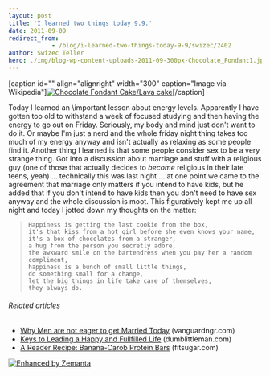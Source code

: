 ```yaml
---
layout: post
title: 'I learned two things today 9.9.'
date: 2011-09-09
redirect_from: 
            - /blog/i-learned-two-things-today-9-9/swizec/2402
author: Swizec Teller
hero: ./img/blog-wp-content-uploads-2011-09-300px-Chocolate_Fondant1.jpg
---
```

\[caption id="" align="alignright" width="300" caption="Image via Wikipedia"][![Chocolate Fondant Cake/Lava cake](./img/blog-wp-content-uploads-2011-09-300px-Chocolate_Fondant1.jpg "Chocolate Fondant Cake/Lava cake")](http://commons.wikipedia.org/wiki/File:Chocolate_Fondant.jpg)\[/caption]

Today I learned an \\important lesson about energy levels. Apparently I have gotten too old to withstand a week of focused studying and then having the energy to go out on Friday. Seriously, my body and mind just don't want to do it. Or maybe I'm just a nerd and the whole friday night thing takes too much of my energy anyway and isn't actually as relaxing as some people find it. Another thing I learned is that some people consider sex to be a very strange thing. Got into a discussion about marriage and stuff with a religious guy (one of those that actually decides to _become_ religious in their late teens, yeah) ... technically this was last night ... at one point we came to the agreement that marriage only matters if you intend to have kids, but he added that if you don't intend to have kids then you don't need to have sex anyway and the whole discussion is moot. This figuratively kept me up all night and today I jotted down my thoughts on the matter:

> ```
> Happiness is getting the last cookie from the box, 
> it's that kiss from a hot girl before she even knows your name, 
> it's a box of chocolates from a stranger, 
> a hug from the person you secretly adore, 
> the awkward smile on the bartendress when you pay her a random compliment, 
> happiness is a bunch of small little things,
> do something small for a change,
> let the big things in life take care of themselves,
> they always do.
> ```

###### Related articles

- [Why Men are not eager to get Married Today](http://www.vanguardngr.com/2011/09/why-men-are-not-eager-to-get-married-today/) (vanguardngr.com)
- [Keys to Leading a Happy and Fullfilled Life](http://www.dumblittleman.com/2011/09/keys-to-leading-happy-and-fullfilled.html) (dumblittleman.com)
- [A Reader Recipe: Banana-Carob Protein Bars](http://www.fitsugar.com/Banana-Carob-Protein-Bar-Recipe-18559665) (fitsugar.com)

[![Enhanced by Zemanta](http://img.zemanta.com/zemified_e.png?x-id=006d3483-1e9d-4e2e-b30a-5772c4b0a551)](http://www.zemanta.com/ "Enhanced by Zemanta")